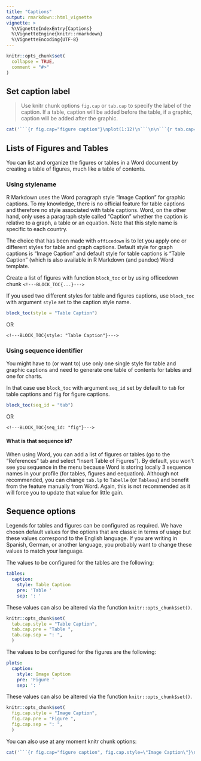 ```yaml
---
title: "Captions"
output: rmarkdown::html_vignette
vignette: >
  %\VignetteIndexEntry{Captions}
  %\VignetteEngine{knitr::rmarkdown}
  %\VignetteEncoding{UTF-8}
---
```


```r
knitr::opts_chunk$set(
  collapse = TRUE,
  comment = "#>"
)
```

## Set caption label

> Use knitr chunk options `fig.cap` or `tab.cap` to specify the label of the
> caption. If a table, caption will be added before the table, if a graphic,
> caption will be added after the graphic. 

```r
cat('```{r fig.cap="figure caption"}\nplot(1:12)\n```\n\n```{r tab.cap="table caption"}\nhead(iris)\n```')
```


## Lists of Figures and Tables

You can list and organize the figures or tables in a Word document by creating a table of 
figures, much like a table of contents. 

### Using stylename

R Markdown uses the Word paragraph style "Image Caption" for graphic captions.
To my knowledge, there is no official feature for table captions and therefore no
style associated with table captions. Word, on the other hand, only uses a
paragraph style called "Caption" whether the caption is relative to a graph, a
table or an equation. Note that this style name is specific to each country.

The choice that has been made with `officedown` is to let you apply 
one or different styles for table and graph captions. Default style for graph 
captions is "Image Caption" and default style for table captions is "Table Caption" 
(which is also available in R Markdown (and pandoc) Word template.


Create a list of figures with function `block_toc` or by using 
officedown chunk `<!---BLOCK_TOC{...}--->` 

If you used two different styles for table and figures captions, use `block_toc` with 
argument `style` set to the caption style name.

```r
block_toc(style = "Table Caption")
```

OR

`<!---BLOCK_TOC{style: "Table Caption"}--->` 

### Using sequence identifier 

You might have to (or want to) use only one single style for table and 
graphic captions and need to generate one table of contents for tables and 
one for charts. 

In that case use `block_toc` with argument `seq_id` set by default to `tab` for 
table captions and `fig` for figure captions. 

```r
block_toc(seq_id = "tab")
```

OR

`<!---BLOCK_TOC{seq_id: "fig"}--->` 

#### What is that sequence id?

When using Word, you can add a list of figures or tables (go to the "References"
tab and select "Insert Table of Figures"). By default, you won't see you
sequence in the menu because Word is storing locally 3 sequence names in your
profile (for tables, figures and eequation). Although not recommended, you can
change `tab.lp` to `Tabelle` (or `Tableau`) and benefit from the feature
manually from Word. Again, this is not recommended as it will force you to
update that value for little gain.

## Sequence options

Legends for tables and figures can be configured as required. We have chosen default values for the options that are classic in terms of usage but these values correspond to the English language. If you are writing in Spanish, German, or another language, you probably want to change these values to match your language.


The values to be configured for the tables are the following:

```yaml
tables:
  caption:
    style: Table Caption
    pre: 'Table '
    sep: ': '
```

These values can also be altered via the function `knitr::opts_chunk$set()`.

```r
knitr::opts_chunk$set(
  tab.cap.style = "Table Caption",
  tab.cap.pre = "Table ",
  tab.cap.sep = ": ",
  )
```


The values to be configured for the figures are the following:

```yaml
plots:
  caption:
    style: Image Caption
    pre: 'Figure '
    sep: ': '
```


These values can also be altered via the function `knitr::opts_chunk$set()`.

```r
knitr::opts_chunk$set(
  fig.cap.style = "Image Caption",
  fig.cap.pre = "Figure ",
  fig.cap.sep = ": ",
  )
```

You can also use at any moment knitr chunk options: 

```r
cat('```{r fig.cap="figure caption", fig.cap.style=\"Image Caption\"}\nplot(1:12)\n```\n\n```{r tab.cap="table caption", tab.cap.style=\"Table Caption\"}\nhead(iris)\n```')
```
